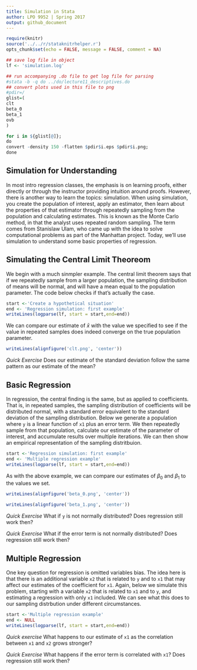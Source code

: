 ```yaml
---
title: Simulation in Stata
author: LPO 9952 | Spring 2017
output: github_document
---
```

  
```r
require(knitr)
source('../../r/stataknitrhelper.r')
opts_chunk$set(echo = FALSE, message = FALSE, comment = NA)
```


```r
## save log file in object
lf <- 'simulation.log'
```


```r
## run accompanying .do file to get log file for parsing
#stata -b -q do ../do/lecture11_descriptives.do
## convert plots used in this file to png
#pdir=/
glist=(
clt
beta_0
beta_1
ovb
)

for i in ${glist[@]};
do
convert -density 150 -flatten $pdir$i.eps $pdir$i.png;
done
```


## Simulation for Understanding

In most intro regression classes, the emphasis is on learning proofs, either directly or through
the instructor providing intuition around proofs. However, there is another way to learn the topics: simulation. 
When using simulation, you create the population of interest, apply an estimator, then learn about the properties of that 
estimator through repeatedly sampling from the population and calculating estimates. This is known as the Monte Carlo method,
in that the analyst uses repeated random sampling. The term comes from Stanislaw Ulam, who came up with the idea to solve 
computational problems as part of the Manhattan project. Today, we'll use simulation to understand some basic properties of regression. 

## Simulating the Central Limit Theoreom

We begin with a much sinmpler example. The central limit theorem says that if we repeatedly sample from a larger population, 
the sampling distribution of means will be normal, and will have a mean equal to the population parameter. The code below checks if that's actually the case. 


```r
start <-'Create a hypothetical situation' 
end <- 'Regression simulation: first example'
writeLines(logparse(lf, start = start,end=end))
``` 

We can compare our estimate of $\bar{x}$ with the value we specified to see if the value in repeated samples does
indeed converge on the true population parameter. 


```r
writeLines(alignfigure('clt.png', 'center'))
```

*Quick Exercise* Does our estimate of the standard deviation follow the same pattern as our estimate of the mean?

## Basic Regression

In regression, the central finding is the same, but as applied to coefficients. That is, in repeated samples, the sampling distribution of 
coefficients will be distributed normal, with a standard error equivalent to the standard deviation of the sampling distribution. Below
we generate a population where `y` is a linear function of `x1` plus an error term. We then repeatedly sample from that population,
calculate our estimate of the parameter of interest, and accumulate results over multiple iterations. We can then show an empirical
representation of the sampling distritbuion.


```r
start <-'Regression simulation: first example'
end <- 'Multiple regression example'
writeLines(logparse(lf, start = start,end=end))
``` 

As with the above example, we can compare our estimates of $\beta_0$ and $\beta_1$ to the values we set. 


```r
writeLines(alignfigure('beta_0.png', 'center'))
```


```r
writeLines(alignfigure('beta_1.png', 'center'))
```

*Quick Exercise* What if `y` is not normally distributed? Does regression still work then?

*Quick Exercise* What if the error term is not normally distributed? Does regression still work then? 

## Multiple Regression

One key question for regression is omitted variables bias. The idea here is that there is an additional variable `x2` that is related
to `y` and to `x1` that may affect our estimates of the coefficient for `x1`. Again, below we simulate this problem, starting with a variable
`x2` that is related to `x1` and to `y`, and estimating a regression with only `x1` included. We can see what this does to our sampling distrbution under different circumstances. 


```r
start <-'Multiple regression example'
end <- NULL
writeLines(logparse(lf, start = start,end=end))
``` 

*Quick exercise* What happens to our estimate of `x1` as the correlation between `x1` and `x2` grows stronger? 

*Quick Exercise* What happens if the error term is correlated with `x1`? Does regression still work then? 